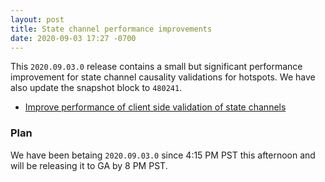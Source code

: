 ```yaml
---
layout: post
title: State channel performance improvements
date: 2020-09-03 17:27 -0700
---
```


This `2020.09.03.0` release contains a small but significant performance improvement for state
channel causality validations for hotspots. We have also update the snapshot block to `480241`.

<!--truncate-->

- [Improve performance of client side validation of state channels](https://github.com/helium/blockchain-core/pull/605)

### Plan

We have been betaing `2020.09.03.0` since 4:15 PM PST this afternoon and will be releasing it to GA
by 8 PM PST.

